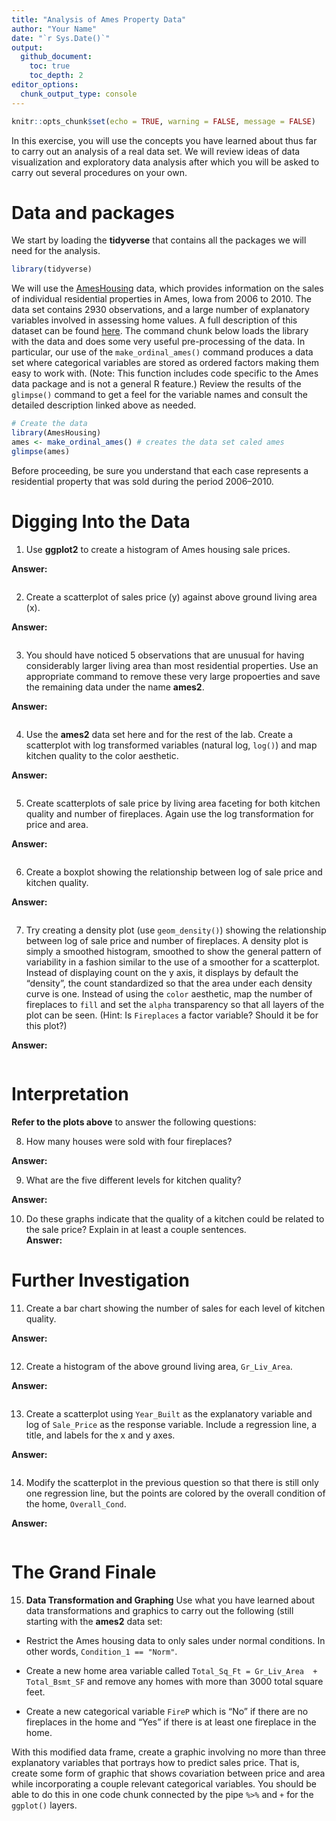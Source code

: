 ```yaml
---
title: "Analysis of Ames Property Data"
author: "Your Name"
date: "`r Sys.Date()`"
output: 
  github_document: 
    toc: true
    toc_depth: 2
editor_options: 
  chunk_output_type: console
---
```


```r
knitr::opts_chunk$set(echo = TRUE, warning = FALSE, message = FALSE)
```


In this exercise, you will use the concepts you have learned about thus far to carry out an analysis of a real data set. We will review ideas of data visualization and exploratory data analysis after which you will be asked to carry out several procedures on your own. 

# Data and packages

We start by loading the **tidyverse** that contains all the packages we will need for the analysis.

```r
library(tidyverse)
```

We will use the  [AmesHousing](https://www.tandfonline.com/doi/abs/10.1080/10691898.2011.11889627) data, which provides information on the sales of individual residential properties in Ames, Iowa from 2006 to 2010. The data set contains 2930 observations, and a large number of explanatory variables involved in assessing home values. A full description of this dataset can be found [here](http://jse.amstat.org/v19n3/decock/DataDocumentation.txt). The command chunk below loads the library with the data and does some very useful pre-processing of the data. In particular, our use of the `make_ordinal_ames()` command produces a data set where categorical variables are stored as ordered factors making them easy to work with. (Note: This function includes code specific to the Ames data package and is not a general R feature.) Review the results of the `glimpse()` command to get a feel for the variable names and consult the detailed description linked above as needed.

```r
# Create the data
library(AmesHousing)
ames <- make_ordinal_ames() # creates the data set caled ames
glimpse(ames)
```

Before proceeding, be sure you understand that each case represents a residential property that was sold during the period 2006--2010.

# Digging Into the Data


1. Use **ggplot2** to create a histogram of Ames housing sale prices.  

**Answer:**  

```r

```


2. Create a scatterplot of sales price (y) against above ground living area (x).  

**Answer:**  

```r

```



3. You should have noticed 5 observations that are unusual for having considerably larger living area than most residential properties. Use an appropriate command to remove these very large propoerties and save the remaining data under the name **ames2**.

**Answer:**  

```r

```


    
4. Use the **ames2** data set here and for the rest of the lab. Create a scatterplot with log transformed variables (natural log, `log()`) and map kitchen quality to the color aesthetic. 

**Answer:**  

```r

```



5. Create scatterplots of sale price by living area faceting for both kitchen quality and number of fireplaces. Again use the log transformation for price and area. 

**Answer:**  

```r

```


6. Create a boxplot showing the relationship between log of sale price and kitchen quality.

**Answer:**  

```r

```


7. Try creating a density plot (use `geom_density()`) showing the relationship between log of sale price and number of fireplaces. A density plot is simply a smoothed histogram, smoothed to show the general pattern of variability in a fashion similar to the use of a smoother for a scatterplot. Instead of displaying count on the y axis,  it displays by default the "density", the count standardized so that the area under each density curve is one. Instead of using the `color` aesthetic, map the number of fireplaces to `fill` and set the `alpha` transparency so that all layers of the plot can be seen. (Hint: Is `Fireplaces` a factor variable? Should it be for this plot?)

**Answer:**  

```r

```


# Interpretation

**Refer to the plots above** to answer the following questions:  

8. How many houses were sold with four fireplaces?

**Answer:**


9. What are the five different levels for kitchen quality?    

**Answer:**


10. Do these graphs indicate that the quality of a kitchen could be related to the sale price?  Explain in at least a couple sentences.  
**Answer:**


# Further Investigation

11. Create a bar chart showing the number of sales for each level of kitchen quality. 

**Answer:**  

```r

```

12. Create a histogram of the above ground living area, `Gr_Liv_Area`.  

**Answer:**  

```r

```


13.  Create a scatterplot using `Year_Built` as the explanatory variable and log of `Sale_Price` as the response variable. Include a regression line, a title, and labels for the x and y axes.  

**Answer:**  

```r

```

14. Modify the scatterplot in the previous question so that there is still only one regression line, but the points are colored by the overall condition of the home, `Overall_Cond`.  

**Answer:** 

```r

```

# The Grand Finale

15. **Data Transformation and Graphing** Use what you have learned about data transformations and graphics to carry out the following (still starting with the **ames2** data set:  

* Restrict the Ames housing data to only sales under normal conditions. In other words, `Condition_1 == "Norm"`.

* Create a new home area variable called `Total_Sq_Ft = Gr_Liv_Area  +  Total_Bsmt_SF` and remove any homes with more than 3000 total square feet.  

* Create a new categorical variable `FireP` which is "No" if there are no fireplaces in the home and "Yes" if there is at least one fireplace in the home.  

With this modified data frame, create a graphic involving no more than three explanatory variables that  portrays how to predict sales price. That is, create some form of graphic that shows covariation between price and area while incorporating a couple relevant categorical variables.  You should be able to do this in one code chunk connected by the pipe `%>%` and `+` for the `   ggplot()` layers.

